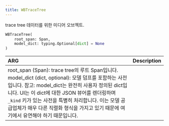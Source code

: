 ```yaml
---
title: WBTraceTree
---
```


<Card title="View the source code" href="https://www.github.com/wandb/wandb/tree/637bddf198525810add5804059001b1b319d6ad1/wandb/sdk/data_types/trace_tree.py#L80-L119" icon="github"/>

trace tree 데이터를 위한 미디어 오브젝트.

```python
WBTraceTree(
    root_span: Span,
    model_dict: typing.Optional[dict] = None
)
```

| ARG | Description |
| :--- | :--- |
| root_span (Span): trace tree의 루트 Span입니다. model_dict (dict, optional): 모델 덤프를 포함하는 사전입니다. 참고: model_dict는 완전히 사용자 정의된 dict입니다. UI는 이 dict에 대한 JSON 뷰어를 렌더링하며 `_kind` 키가 있는 사전을 특별히 처리합니다. 이는 모델 공급업체가 매우 다른 직렬화 형식을 가지고 있기 때문에 여기에서 유연해야 하기 때문입니다. |
